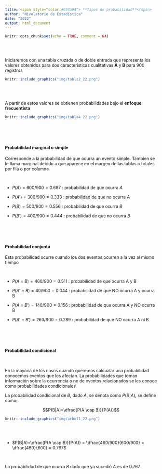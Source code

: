 ```yaml
---
title: <span style="color:#034a94"> **Tipos de probabilidad**</span>
author: "Nivelatorio de Estadística"
date: "2022"
output: html_document
---
```


```r
knitr::opts_chunk$set(echo = TRUE, comment = NA)
```

<br/><br/>

Iniciaremos con una tabla cruzada o de doble entrada que representa los valores obtenidos para dos caracteristicas cualitativas **A** y **B** para 900 registros 

```r
knitr::include_graphics("img/tabla2_22.png")
```

<br/><br/>

A partir de estos valores se obtienen probabilidades bajo el **enfoque frecuentista**

```r
knitr::include_graphics("img/tabla4_22.png")
```

<br/><br/><br/>

#### **Probabilidad marginal o simple**

Corresponde a la probabilidad de que ocurra un evento simple. Tambien se le llama marginal debido a que aparece en el margen de las tablas o totales por fila o por columna

<br/>

* $P(A) = 600/900 = 0.667$ : probabilidad de que ocurra $A$

* $P(A') = 300/900 = 0.333$ : probabilidad de que no ocurra $A$

* $P(B) = 500/900 = 0.556$ : probabilidad de que ocurra $B$

* $P(B') = 400/900 = 0.444$ : probabilidad de que no ocurra $B$


<br/><br/><br/>

#### **Probabilidad conjunta**

Esta probabilidad ocurre cuando los dos eventos ocurren a la vez al mismo tiempo

<br/>

* $P(A \cap B) = 460/900 = 0.511$ : probabilidad de que ocurra A y B 
			
* $P(A' \cap B) = 40/900 = 0.044$ : probabilidad de que NO ocurra A y ocurra B 

* $P(A \cap B') = 140/900 = 0.156$ : probabilidad de que ocurra A y NO ocurra B 

* $P(A' \cap B') = 260/900 = 0.289$ : probabilidad de que NO ocurra A ni B 

<br/><br/><br/>

#### **Probabilidad condicional**

<br/>

En la mayoria de los casos cuando queremos calcualar una probabilidad conocemos eventos que los afectan. La probabilidades que toman información sobre la ocurrencia o no de eventos relacionados se les conoce como probabilidades condicionales


La probabilidad condicional de $B$, dado $A$, se denota como $P(B|A)$, se define como:

$$P(B|A)=\dfrac{P(A \cap B)}{P(A)}$$


```r
knitr::include_graphics("img/arbol1_22.png")
```

<br/><br/>

* $P(B|A)=\dfrac{P(A \cap B)}{P(A)} = \dfrac{460/900}{600/900} = \dfrac{460}{600} = 0.767$

<br/>

La probabilidad de que ocurra $B$ dado que ya sucedió $A$ es de 0.767